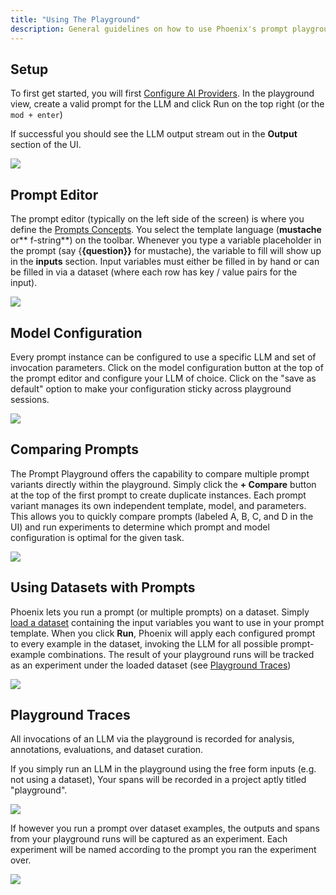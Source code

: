 ```yaml
---
title: "Using The Playground"
description: General guidelines on how to use Phoenix's prompt playground
---
```


## Setup

To first get started, you will first [Configure AI Providers](/phoenix/prompt-engineering/how-to-prompts/configure-ai-providers). In the playground view, create a valid prompt for the LLM and click Run on the top right (or the `mod + enter`)

If successful you should see the LLM output stream out in the **Output** section of the UI.

<Frame caption="Pick an LLM and setup the API Key for that provider to get started">
  <img src="https://storage.googleapis.com/arize-phoenix-assets/assets/images/phoenix-docs-images/a121f65d-image.jpeg" />
</Frame>

## Prompt Editor

The prompt editor (typically on the left side of the screen) is where you define the [Prompts Concepts](/phoenix/learn/prompt-engineering/prompts-concepts#prompt-templates). You select the template language (**mustache** or** f-string**) on the toolbar. Whenever you type a variable placeholder in the prompt (say \{**\{question}}** for mustache), the variable to fill will show up in the **inputs** section. Input variables must either be filled in by hand or can be filled in via a dataset (where each row has key / value pairs for the input).

<Frame caption="Use the template language to create prompt template variables that can be applied during runtime">
  <img src="https://storage.googleapis.com/arize-phoenix-assets/assets/gifs/variable_substitution.gif" />
</Frame>

## Model Configuration

Every prompt instance can be configured to use a specific LLM and set of invocation parameters. Click on the model configuration button at the top of the prompt editor and configure your LLM of choice. Click on the "save as default" option to make your configuration sticky across playground sessions.

<Frame caption="Switch models and modify invocation params">
  <img src="https://storage.googleapis.com/arize-phoenix-assets/assets/gifs/model_config.gif" />
</Frame>

## Comparing Prompts

The Prompt Playground offers the capability to compare multiple prompt variants directly within the playground. Simply click the **+ Compare** button at the top of the first prompt to create duplicate instances. Each prompt variant manages its own independent template, model, and parameters. This allows you to quickly compare prompts (labeled A, B, C, and D in the UI) and run experiments to determine which prompt and model configuration is optimal for the given task.

<Frame caption="Compare multiple different prompt variants at once">
  <img src="https://storage.googleapis.com/arize-phoenix-assets/assets/images/phoenix-docs-images/941ee277-image.jpeg" />
</Frame>

## Using Datasets with Prompts

Phoenix lets you run a prompt (or multiple prompts) on a dataset. Simply [load a dataset](/phoenix/datasets-and-experiments/how-to-datasets) containing the input variables you want to use in your prompt template. When you click **Run**, Phoenix will apply each configured prompt to every example in the dataset, invoking the LLM for all possible prompt-example combinations. The result of your playground runs will be tracked as an experiment under the loaded dataset (see [Playground Traces](/phoenix/prompt-engineering/how-to-prompts/using-the-playground#playground-traces))

<Frame caption="Each example's input is used to fill the prompt template">
  <img src="https://storage.googleapis.com/arize-phoenix-assets/assets/images/phoenix-docs-images/6587d15c-image.jpeg" />
</Frame>

## Playground Traces

All invocations of an LLM via the playground is recorded for analysis, annotations, evaluations, and dataset curation.

If you simply run an LLM in the playground using the free form inputs (e.g. not using a dataset), Your spans will be recorded in a project aptly titled "playground".

<Frame caption="All free form playground runs are recorded under the playground project">
  <img src="https://storage.googleapis.com/arize-phoenix-assets/assets/images/phoenix-docs-images/eecaa209-image.jpeg" />
</Frame>

If however you run a prompt over dataset examples, the outputs and spans from your playground runs will be captured as an experiment. Each experiment will be named according to the prompt you ran the experiment over.

<Frame caption="If you run over a dataset, the output and traces is tracked as a dataset experiment">
  <img src="https://storage.googleapis.com/arize-phoenix-assets/assets/images/phoenix-docs-images/93a48c27-image.jpeg" />
</Frame>

